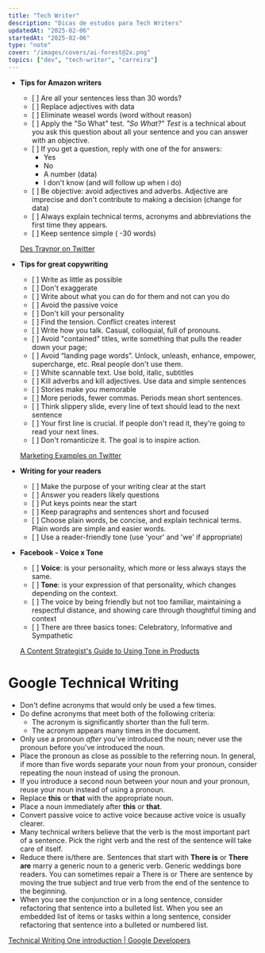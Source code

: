 ```yaml
---
title: "Tech Writer"
description: "Dicas de estudos para Tech Writers"
updatedAt: "2025-02-06"
startedAt: "2025-02-06"
type: "note"
cover: "/images/covers/ai-forest@2x.png"
topics: ["dev", "tech-writer", "carreira"]
---
```




- **Tips for Amazon writers**

  - \[ \] Are all your sentences less than 30 words?
  - \[ \] Replace adjectives with data
  - \[ \] Eliminate weasel words (word without reason)
  - \[ \] Apply the "So What" test. _"So What?" Test_ is a technical about you ask this question about all your sentence and you can answer with an objective.
  - \[ \] If you get a question, reply with one of the for answers:
    - Yes
    - No
    - A number (data)
    - I don't know (and will follow up when i do)
  - \[ \] Be objective: avoid adjectives and adverbs. Adjective are imprecise and don't contribute to making a decision (change for data)
  - \[ \] Always explain technical terms, acronyms and abbreviations the first time they appears.
  - \[ \] Keep sentence simple ( -30 words)

  [Des Traynor on Twitter](https://twitter.com/destraynor/status/1258372157706510336)

- **Tips for great copywriting**

  - \[ \] Write as little as possible
  - \[ \] Don't exaggerate
  - \[ \] Write about what you can do for them and not can you do
  - \[ \] Avoid the passive voice
  - \[ \] Don't kill your personality
  - \[ \] Find the tension. Conflict creates interest
  - \[ \] Write how you talk. Casual, colloquial, full of pronouns.
  - \[ \] Avoid "contained" titles, write something that pulls the reader down your page;
  - \[ \] Avoid “landing page words”. Unlock, unleash, enhance, empower, supercharge, etc. Real people don't use them.
  - \[ \] White scannable text. Use bold, italic, subtitles
  - \[ \] Kill adverbs and kill adjectives. Use data and simple sentences
  - \[ \] Stories make you memorable
  - \[ \] More periods, fewer commas. Periods mean short sentences.
  - \[ \] Think slippery slide, every line of text should lead to the next sentence
  - \[ \] Your first line is crucial. If people don't read it, they're going to read your next lines.
  - \[ \] Don't romanticize it. The goal is to inspire action.

  [Marketing Examples on Twitter](https://twitter.com/GoodMarketingHQ/status/1258052549246140416)

- **Writing for your readers**

  - \[ \] Make the purpose of your writing clear at the start
  - \[ \] Answer you readers likely questions
  - \[ \] Put keys points near the start
  - \[ \] Keep paragraphs and sentences short and focused
  - \[ \] Choose plain words, be concise, and explain technical terms. Plain words are simple and easier words.
  - \[ \] Use a reader-friendly tone (use 'your' and 'we' if appropriate)

  [](https://write.co.nz/writes-updated-style-guide-what-we-learned-from-our-clients/)

- **Facebook - Voice x Tone**

  - \[ \] **Voice**: is your personality, which more or less always stays the same.
  - \[ \] **Tone**: is your expression of that personality, which changes depending on the context.
  - \[ \] The voice by being friendly but not too familiar, maintaining a respectful distance, and showing care through thoughtful timing and context
  - \[ \] There are three basics tones: Celebratory, Informative and Sympathetic

  [A Content Strategist's Guide to Using Tone in Products](https://medium.com/facebook-design/a-content-strategists-guide-to-using-tone-in-products-bae168b6534c)

# Google Technical Writing

- Don't define acronyms that would only be used a few times.
- Do define acronyms that meet both of the following criteria:
  - The acronym is significantly shorter than the full term.
  - The acronym appears many times in the document.
- Only use a pronoun *after* you've introduced the noun; never use the pronoun before you've introduced the noun.
- Place the pronoun as close as possible to the referring noun. In general, if more than five words separate your noun from your pronoun, consider repeating the noun instead of using the pronoun.
- If you introduce a second noun between your noun and your pronoun, reuse your noun instead of using a pronoun.
- Replace **this** or **that** with the appropriate noun.
- Place a noun immediately after **this** or **that**.
- Convert passive voice to active voice because active voice is usually clearer.
- Many technical writers believe that the verb is the most important part of a sentence. Pick the right verb and the rest of the sentence will take care of itself.
- Reduce there is/there are. Sentences that start with **There is** or **There are** marry a generic noun to a generic verb. Generic weddings bore readers. You can sometimes repair a There is or There are sentence by moving the true subject and true verb from the end of the sentence to the beginning.
- When you see the conjunction or in a long sentence, consider refactoring that sentence into a bulleted list. When you see an embedded list of items or tasks within a long sentence, consider refactoring that sentence into a bulleted or numbered list.

[Technical Writing One introduction | Google Developers](https://developers.google.com/tech-writing/one)
